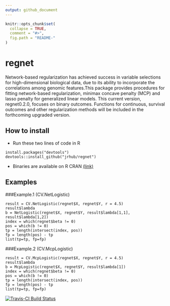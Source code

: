 ```yaml
---
output: github_document
---
```


<!-- README.md is generated from README.Rmd. Please edit that file -->

```r
knitr::opts_chunk$set(
  collapse = TRUE,
  comment = "#>",
  fig.path = "README-"
)
```
# regnet

Network-based regularization has achieved success in variable selections for 
    high-dimensional biological data, due to its ability to incorporate the correlations 
    among genomic features.This package provides procedures for fitting network-based regularization, 
    minimax concave penalty (MCP) and lasso penalty for generalized linear models. This current 
    version, regnet0.2.0, focuses on binary outcomes. Functions for continuous, survival outcomes 
    and other regularization methods will be included in the forthcoming upgraded version.
	
## How to install
* Run these two lines of code in R
```
install.packages("devtools")
devtools::install_github("jrhub/regnet")
```
* Binaries are available on R CRAN [(link)](https://cran.r-project.org/package=regnet)

## Examples

###Example.1 (CV.NetLogistic)
```
result = CV.NetLogistic(regnet$X, regnet$Y, r = 4.5)  
result$lambda  
b = NetLogistic(regnet$X, regnet$Y, result$lambda[1,1], result$lambda[1,2])  
index = which(regnet$beta != 0)  
pos = which(b != 0)  
tp = length(intersect(index, pos))  
fp = length(pos) - tp  
list(tp=tp, fp=fp)  
```

###Example.2 (CV.McpLogistic)
```
result = CV.McpLogistic(regnet$X, regnet$Y, r = 4.5)  
result$lambda  
b = McpLogistic(regnet$X, regnet$Y, result$lambda[1])  
index = which(regnet$beta != 0)  
pos = which(b != 0)  
tp = length(intersect(index, pos))  
fp = length(pos) - tp  
list(tp=tp, fp=fp)  
```

[![Travis-CI Build Status](https://travis-ci.org/jrhub/regnet.svg?branch=master)](https://travis-ci.org/jrhub/regnet)
